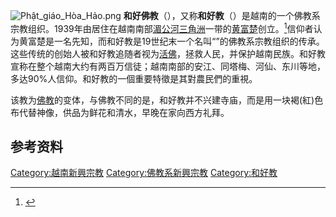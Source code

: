 [[File:Phật_giáo_Hòa_Hảo.png|thumb]]
'''和好佛教'''（{{vie|qn=Phật giáo Hòa Hảo|hn=佛教和好}}），又称'''和好教'''（{{vie|qn=Đạo Hòa Hảo|hn=道和好}}）是越南的一个佛教系宗教组织。1939年由居住在越南南部[[湄公河三角洲|湄公河三角洲]]一带的[[黄富楚|黄富楚]]创立。<ref name="JuergensmeyerRoof2012">{{cite book|author1=Mark Juergensmeyer|author2=Wade Clark Roof|title=Encyclopedia of Global Religion|url=https://books.google.com/books?id=B105DQAAQBAJ&pg=PA1351|year=2012|publisher=SAGE|isbn=978-0-7619-2729-7|pages=1351–1352|access-date=2018-03-11|archive-date=2021-06-05|archive-url=https://web.archive.org/web/20210605162132/https://books.google.com/books?id=B105DQAAQBAJ&pg=PA1351|dead-url=no}}{{en}}</ref>信仰者认为黄富楚是一名先知，而和好教是19世纪末一个名叫“{{link-en|宝山奇香教|Đạo Bửu Sơn Kỳ Hương}}”的佛教系宗教组织的传承。这些传统的创始人被和好教追随者视为[[活佛|活佛]]，拯救人民，并保护越南民族。和好教宣称在整个越南大约有两百万信徒；越南南部的安江、同塔梅、河仙、东川等地，多达90%人信仰。和好教的一個重要特徵是其對農民們的重視。

该教为[[佛教|佛教]]的变体，与佛教不同的是，和好教并不兴建寺庙，而是用一块褐(紅)色布代替神像，供品为鲜花和清水，早晚在家向西方礼拜。

==参考资料==
{{reflist}}

{{Religion-stub}}
{{宗教}}

[[Category:越南新興宗教|Category:越南新興宗教]]
[[Category:佛教系新興宗教|Category:佛教系新興宗教]]
[[Category:和好教|Category:和好教]]